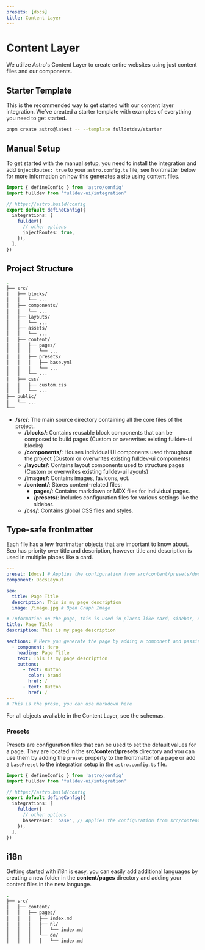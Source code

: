 ```yaml
---
presets: [docs]
title: Content Layer
---
```



# Content Layer

We utilize <Link href="https://docs.astro.build/docs/guides/content-collections/">Astro's Content Layer</Link> to create entire websites using just content files and our components.

## Starter Template

This is the recommended way to get started with our content layer integration. We've created a <Link href="https://github.com/fulldotdev/starter/tree/main">starter template</Link> with examples of everything you need to get started.

```bash
pnpm create astro@latest -- --template fulldotdev/starter
```

## Manual Setup

To get started with the manual setup, you need to install the <Link href="/overview/installation/">integration</Link> and add `injectRoutes: true` to your `astro.config.ts` file, see <Link href="#type-safe-frontmatter">frontmatter</Link> below for more information on how this generates a site using content files.

```ts
import { defineConfig } from 'astro/config'
import fulldev from 'fulldev-ui/integration'

// https://astro.build/config
export default defineConfig({
  integrations: [
    fulldev({
      // other options
      injectRoutes: true,
    }),
  ],
})
```

## Project Structure

```bash
.
├── src/
│   ├── blocks/
│   │   └── ...
│   ├── components/
│   │   └── ...
│   ├── layouts/
│   │   └── ...
│   ├── assets/
│   │   └── ...
│   ├── content/
│   │   ├── pages/
│   │   │   └── ...
│   │   ├── presets/
│   │   │   ├── base.yml
│   │   │   └── ...
│   │   └── ...
│   ├── css/
│   │   ├── custom.css
│   │   └── ...
├── public/
│   └── ...
└──
```

- **/src/**: The main source directory containing all the core files of the project.
  - **/blocks/**: Contains reusable block components that can be composed to build pages (Custom or overwrites existing fulldev-ui blocks)
  - **/components/**: Houses individual UI components used throughout the project (Custom or overwrites existing fulldev-ui components)
  - **/layouts/**: Contains layout components used to structure pages (Custom or overwrites existing fulldev-ui layouts)
  - **/images/**: Contains images, favicons, ect.
  - **/content/**: Stores content-related files:
    - **pages/**: Contains markdown or MDX files for individual pages.
    - **/presets/**: Includes configuration files for various settings like the sidebar.
  - **/css/**: Contains global CSS files and styles.

## Type-safe frontmatter

Each file has a few frontmatter objects that are important to know about. Seo has priority over title and description, however title and description is used in multiple places like a card.

```yml
---
preset: [docs] # Applies the configuration from src/content/presets/docs.yml
component: DocsLayout

seo:
  title: Page Title
  description: This is my page description
  image: /image.jpg # Open Graph Image

# Information on the page, this is used in places like card, sidebar, etc.
title: Page Title
description: This is my page description

sections: # Here you generate the page by adding a component and passing props
  - component: Hero
    heading: Page Title
    text: This is my page description
    buttons:
      - text: Button
        color: brand
        href: /
      - text: Button
        href: /
---
# This is the prose, you can use markdown here
```

For all objects avaliable in the Content Layer, see the <Link href="/schemas/page/">schemas</Link>.

### Presets

Presets are configuration files that can be used to set the default values for a page. They are located in the **src/content/presets** directory and you can use them by adding the `preset` property to the frontmatter of a page or add a `basePreset` to the integration setup in the `astro.config.ts` file.

```ts
import { defineConfig } from 'astro/config'
import fulldev from 'fulldev-ui/integration'

// https://astro.build/config
export default defineConfig({
  integrations: [
    fulldev({
      // other options
      basePreset: 'base', // Applies the configuration from src/content/presets/base.yml to every page
    }),
  ],
})
```

## i18n

Getting started with i18n is easy, you can easily add additional languages by creating a new folder in the **content/pages** directory and adding your content files in the new language.

```bash
.
├── src/
│   ├── content/
│   │   ├── pages/
│   │   │   ├── index.md
│   │   │   ├── nl/
│   │   │   │   └── index.md
│   │   │   └── de/
│   │   │   │   └── index.md
```
